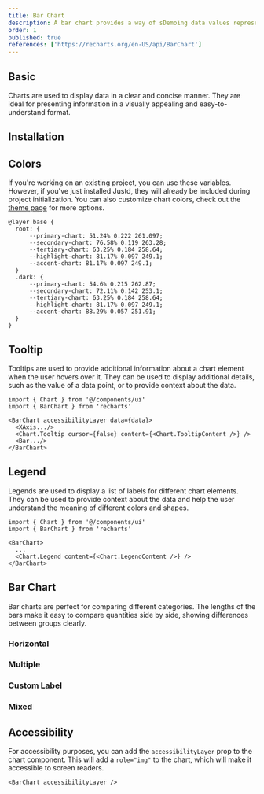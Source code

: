```yaml
---
title: Bar Chart
description: A bar chart provides a way of sDemoing data values represented as component bars. It is sometimes used to sDemo trend data, and the component of multiple data sets side by side.
order: 1
published: true
references: ['https://recharts.org/en-US/api/BarChart']
---
```

## Basic
Charts are used to display data in a clear and concise manner. They are ideal for presenting information in a visually appealing and easy-to-understand format.
<Demo center component="chart/bar/bar-chart-demo" />

## Installation
<Install component='chart' />

## Colors
If you're working on an existing project, you can use these variables. However, if you've just installed Justd, they will already be included during project initialization. You can also customize chart colors, check out the [theme page](/themes) for more options.
```
@layer base {
  root: {
      --primary-chart: 51.24% 0.222 261.097;
      --secondary-chart: 76.58% 0.119 263.28;
      --tertiary-chart: 63.25% 0.184 258.64;
      --highlight-chart: 81.17% 0.097 249.1;
      --accent-chart: 81.17% 0.097 249.1;
  }
  .dark: {
      --primary-chart: 54.6% 0.215 262.87;
      --secondary-chart: 72.11% 0.142 253.1;
      --tertiary-chart: 63.25% 0.184 258.64;
      --highlight-chart: 81.17% 0.097 249.1;
      --accent-chart: 88.29% 0.057 251.91;
  }
}
```

## Tooltip
Tooltips are used to provide additional information about a chart element when the user hovers over it. They can be used to display additional details, such as the value of a data point, or to provide context about the data.
```
import { Chart } from '@/components/ui'
import { BarChart } from 'recharts'

<BarChart accessibilityLayer data={data}>
  <XAxis.../>
  <Chart.Tooltip cursor={false} content={<Chart.TooltipContent />} />
  <Bar.../>
</BarChart>
```

## Legend
Legends are used to display a list of labels for different chart elements. They can be used to provide context about the data and help the user understand the meaning of different colors and shapes.
```
import { Chart } from '@/components/ui'
import { BarChart } from 'recharts'

<BarChart>
  ...
  <Chart.Legend content={<Chart.LegendContent />} />
</BarChart>
```

## Bar Chart
Bar charts are perfect for comparing different categories. The lengths of the bars make it easy to compare quantities side by side, showing differences between groups clearly.

### Horizontal
<Demo center component="chart/bar/bar-chart-horizontal-demo" />

### Multiple
<Demo center component="chart/bar/bar-chart-multiple-demo" />

### Custom Label
<Demo center component="chart/bar/bar-chart-analytic-demo" />

### Mixed
<Demo center component="chart/bar/bar-chart-mixed-demo" />

## Accessibility
For accessibility purposes, you can add the `accessibilityLayer` prop to the chart component. This will add a `role="img"` to the chart, which will make it accessible to screen readers.
```
<BarChart accessibilityLayer />
```
